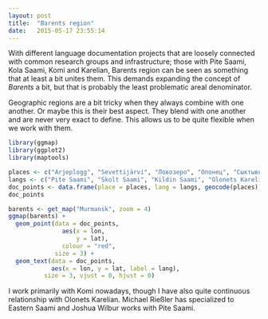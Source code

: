 ```yaml
---
layout: post
title:  "Barents region"
date:   2015-05-17 23:55:14
---
```


With different language documentation projects that are loosely connected with common research groups and infrastructure; those with Pite Saami, Kola Saami, Komi and Karelian, Barents region can be seen as something that at least a bit unites them. This demands expanding the concept of *Barents* a bit, but that is probably the least problematic areal denominator.

Geographic regions are a bit tricky when they always combine with one another. Or maybe this is their best aspect. They blend with one another and are never very exact to define. This allows us to be quite flexible when we work with them.

```r
library(ggmap)
library(ggplot2)
library(maptools)

places <- c("Arjeplogg", "Sevettijärvi", "Ловозеро", "Олонец", "Сыктывкар", "Нарьян-Мар, Россия")
langs <- c("Pite Saami", "Skolt Saami", "Kildin Saami", "Olonets Karelian", "Komi", "Izhva-Komi")
doc_points <- data.frame(place = places, lang = langs, geocode(places))
doc_points

barents <- get_map("Murmansk", zoom = 4)
ggmap(barents) +
  geom_point(data = doc_points,
               aes(x = lon,
                   y = lat),
               colour = "red",
             size = 3) +
  geom_text(data = doc_points,
            aes(x = lon, y = lat, label = lang), 
          size = 3, vjust = 0, hjust = 0)

```

I work primarily with Komi nowadays, though I have also quite continuous relationship with Olonets Karelian. Michael Rießler has specialized to Eastern Saami and Joshua Wilbur works with Pite Saami.
